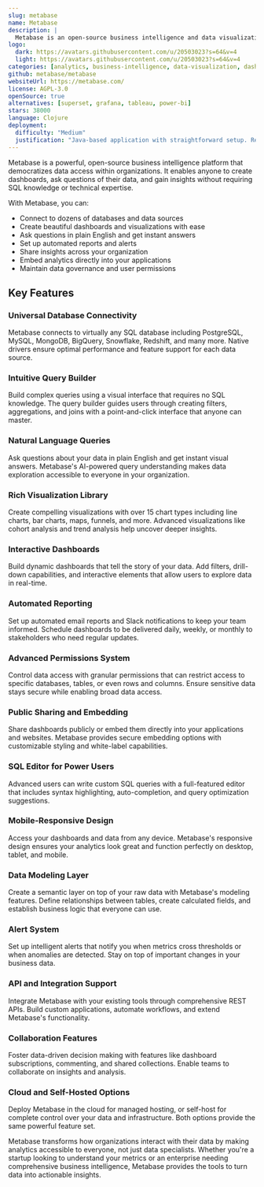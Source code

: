 ```yaml
---
slug: metabase
name: Metabase
description: |
  Metabase is an open-source business intelligence and data visualization platform that makes it easy for everyone in your company to ask questions and learn from data, regardless of technical skill level.
logo:
  dark: https://avatars.githubusercontent.com/u/20503023?s=64&v=4
  light: https://avatars.githubusercontent.com/u/20503023?s=64&v=4
categories: [analytics, business-intelligence, data-visualization, dashboard]
github: metabase/metabase
websiteUrl: https://metabase.com/
license: AGPL-3.0
openSource: true
alternatives: [superset, grafana, tableau, power-bi]
stars: 38000
language: Clojure
deployment:
  difficulty: "Medium"
  justification: "Java-based application with straightforward setup. Requires database configuration and proper resource allocation. Docker deployment is well-documented but may need tuning for production use."
---
```


Metabase is a powerful, open-source business intelligence platform that democratizes data access within organizations. It enables anyone to create dashboards, ask questions of their data, and gain insights without requiring SQL knowledge or technical expertise.

With Metabase, you can:

- Connect to dozens of databases and data sources
- Create beautiful dashboards and visualizations with ease
- Ask questions in plain English and get instant answers
- Set up automated reports and alerts
- Share insights across your organization
- Embed analytics directly into your applications
- Maintain data governance and user permissions

## Key Features

### Universal Database Connectivity

Metabase connects to virtually any SQL database including PostgreSQL, MySQL, MongoDB, BigQuery, Snowflake, Redshift, and many more. Native drivers ensure optimal performance and feature support for each data source.

### Intuitive Query Builder

Build complex queries using a visual interface that requires no SQL knowledge. The query builder guides users through creating filters, aggregations, and joins with a point-and-click interface that anyone can master.

### Natural Language Queries

Ask questions about your data in plain English and get instant visual answers. Metabase's AI-powered query understanding makes data exploration accessible to everyone in your organization.

### Rich Visualization Library

Create compelling visualizations with over 15 chart types including line charts, bar charts, maps, funnels, and more. Advanced visualizations like cohort analysis and trend analysis help uncover deeper insights.

### Interactive Dashboards

Build dynamic dashboards that tell the story of your data. Add filters, drill-down capabilities, and interactive elements that allow users to explore data in real-time.

### Automated Reporting

Set up automated email reports and Slack notifications to keep your team informed. Schedule dashboards to be delivered daily, weekly, or monthly to stakeholders who need regular updates.

### Advanced Permissions System

Control data access with granular permissions that can restrict access to specific databases, tables, or even rows and columns. Ensure sensitive data stays secure while enabling broad data access.

### Public Sharing and Embedding

Share dashboards publicly or embed them directly into your applications and websites. Metabase provides secure embedding options with customizable styling and white-label capabilities.

### SQL Editor for Power Users

Advanced users can write custom SQL queries with a full-featured editor that includes syntax highlighting, auto-completion, and query optimization suggestions.

### Mobile-Responsive Design

Access your dashboards and data from any device. Metabase's responsive design ensures your analytics look great and function perfectly on desktop, tablet, and mobile.

### Data Modeling Layer

Create a semantic layer on top of your raw data with Metabase's modeling features. Define relationships between tables, create calculated fields, and establish business logic that everyone can use.

### Alert System

Set up intelligent alerts that notify you when metrics cross thresholds or when anomalies are detected. Stay on top of important changes in your business data.

### API and Integration Support

Integrate Metabase with your existing tools through comprehensive REST APIs. Build custom applications, automate workflows, and extend Metabase's functionality.

### Collaboration Features

Foster data-driven decision making with features like dashboard subscriptions, commenting, and shared collections. Enable teams to collaborate on insights and analysis.

### Cloud and Self-Hosted Options

Deploy Metabase in the cloud for managed hosting, or self-host for complete control over your data and infrastructure. Both options provide the same powerful feature set.

Metabase transforms how organizations interact with their data by making analytics accessible to everyone, not just data specialists. Whether you're a startup looking to understand your metrics or an enterprise needing comprehensive business intelligence, Metabase provides the tools to turn data into actionable insights.